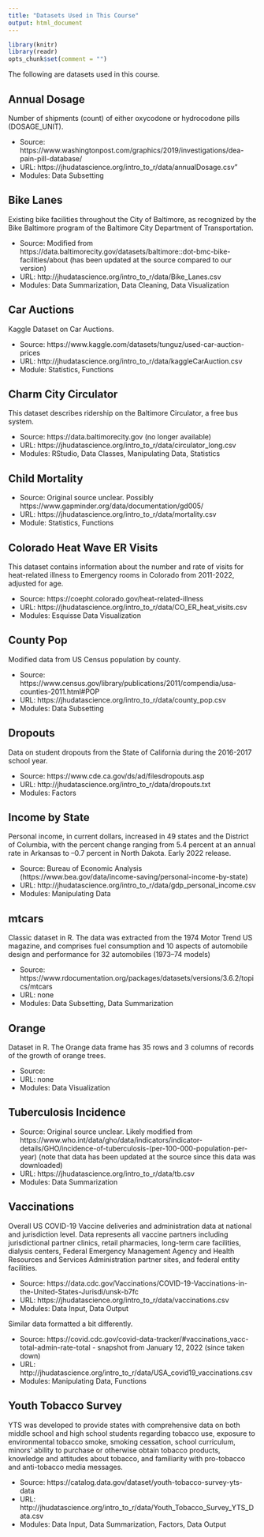 ```yaml
---
title: "Datasets Used in This Course"
output: html_document
---
```


```r
library(knitr)
library(readr)
opts_chunk$set(comment = "")
```

The following are datasets used in this course.

## Annual Dosage

Number of shipments (count) of either oxycodone or hydrocodone pills (DOSAGE_UNIT).

* Source: https://www.washingtonpost.com/graphics/2019/investigations/dea-pain-pill-database/
* URL: https://jhudatascience.org/intro_to_r/data/annualDosage.csv"
* Modules: Data Subsetting

## Bike Lanes

Existing bike facilities throughout the City of Baltimore, as recognized by the Bike Baltimore program of the Baltimore City Department of Transportation.

* Source: Modified from https://data.baltimorecity.gov/datasets/baltimore::dot-bmc-bike-facilities/about (has been updated at the source compared to our version)
* URL: http://jhudatascience.org/intro_to_r/data/Bike_Lanes.csv
* Modules: Data Summarization, Data Cleaning, Data Visualization

## Car Auctions

Kaggle Dataset on Car Auctions.

* Source: https://www.kaggle.com/datasets/tunguz/used-car-auction-prices
* URL: http://jhudatascience.org/intro_to_r/data/kaggleCarAuction.csv
* Module: Statistics, Functions

## Charm City Circulator

This dataset describes ridership on the Baltimore Circulator, a free bus system.

* Source: https://data.baltimorecity.gov (no longer available)
* URL: https://jhudatascience.org/intro_to_r/data/circulator_long.csv
* Modules: RStudio, Data Classes, Manipulating Data, Statistics

## Child Mortality

* Source: Original source unclear. Possibly https://www.gapminder.org/data/documentation/gd005/
* URL: https://jhudatascience.org/intro_to_r/data/mortality.csv
* Module: Statistics, Functions

## Colorado Heat Wave ER Visits

This dataset contains information about the number and rate of visits for heat-related illness to Emergency rooms in Colorado from 2011-2022, adjusted for age.

* Source: https://coepht.colorado.gov/heat-related-illness
* URL: https://jhudatascience.org/intro_to_r/data/CO_ER_heat_visits.csv
* Modules: Esquisse Data Visualization

## County Pop

Modified data from US Census population by county.

* Source: https://www.census.gov/library/publications/2011/compendia/usa-counties-2011.html#POP
* URL: https://jhudatascience.org/intro_to_r/data/county_pop.csv
* Modules: Data Subsetting

## Dropouts

Data on student dropouts from the State of California during the 2016-2017 school year.

* Source: https://www.cde.ca.gov/ds/ad/filesdropouts.asp
* URL: http://jhudatascience.org/intro_to_r/data/dropouts.txt
* Modules: Factors

## Income by State

Personal income, in current dollars, increased in 49 states and the District of Columbia, with the percent change ranging from 5.4 percent at an annual rate in Arkansas to –0.7 percent in North Dakota. Early 2022 release.

* Source: Bureau of Economic Analysis (https://www.bea.gov/data/income-saving/personal-income-by-state)
* URL: http://jhudatascience.org/intro_to_r/data/gdp_personal_income.csv
* Modules: Manipulating Data

## mtcars

Classic dataset in R. The data was extracted from the 1974 Motor Trend US magazine, and comprises fuel consumption and 10 aspects of automobile design and performance for 32 automobiles (1973--74 models)

* Source: https://www.rdocumentation.org/packages/datasets/versions/3.6.2/topics/mtcars
* URL: none
* Modules: Data Subsetting, Data Summarization

## Orange

Dataset in R. The Orange data frame has 35 rows and 3 columns of records of the growth of orange trees.

* Source:
* URL: none
* Modules: Data Visualization

## Tuberculosis Incidence

* Source: Original source unclear. Likely modified from https://www.who.int/data/gho/data/indicators/indicator-details/GHO/incidence-of-tuberculosis-(per-100-000-population-per-year) (note that data has been updated at the source since this data was downloaded)
* URL: https://jhudatascience.org/intro_to_r/data/tb.csv  
* Modules: Data Summarization

## Vaccinations

Overall US COVID-19 Vaccine deliveries and administration data at national and jurisdiction level. Data represents all vaccine partners including jurisdictional partner clinics, retail pharmacies, long-term care facilities, dialysis centers, Federal Emergency Management Agency and Health Resources and Services Administration partner sites, and federal entity facilities. 

* Source: https://data.cdc.gov/Vaccinations/COVID-19-Vaccinations-in-the-United-States-Jurisdi/unsk-b7fc
* URL: https://jhudatascience.org/intro_to_r/data/vaccinations.csv
* Modules: Data Input, Data Output

Similar data formatted a bit differently.

* Source: https://covid.cdc.gov/covid-data-tracker/#vaccinations_vacc-total-admin-rate-total - snapshot from January 12, 2022 (since taken down)
* URL: http://jhudatascience.org/intro_to_r/data/USA_covid19_vaccinations.csv
* Modules: Manipulating Data, Functions

## Youth Tobacco Survey

YTS was developed to provide states with comprehensive data on both middle school and high school students regarding tobacco use, exposure to environmental tobacco smoke, smoking cessation, school curriculum, minors' ability to purchase or otherwise obtain tobacco products, knowledge and attitudes about tobacco, and familiarity with pro-tobacco and anti-tobacco media messages.

* Source: https://catalog.data.gov/dataset/youth-tobacco-survey-yts-data
* URL: http://jhudatascience.org/intro_to_r/data/Youth_Tobacco_Survey_YTS_Data.csv
* Modules: Data Input, Data Summarization, Factors, Data Output

